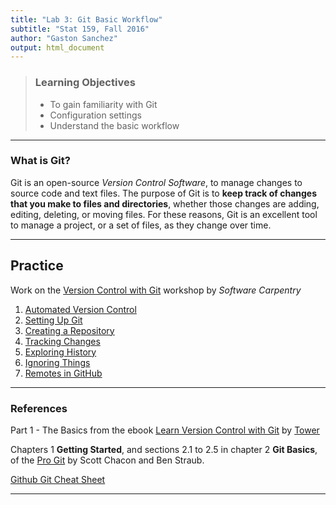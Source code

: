 ```yaml
---
title: "Lab 3: Git Basic Workflow"
subtitle: "Stat 159, Fall 2016"
author: "Gaston Sanchez"
output: html_document
---
```


> ### Learning Objectives
>
> * To gain familiarity with Git
> * Configuration settings
> * Understand the basic workflow

-----

### What is Git?

Git is an open-source _Version Control Software_, to manage changes to source code and text files. 
The purpose of Git is to __keep track of changes that you make to files and directories__, whether those changes are adding, editing, deleting, or moving files. For these reasons, Git is an excellent tool to manage a project, or a set of files, as they change over time.

-----

## Practice

Work on the [Version Control with Git](http://swcarpentry.github.io/git-novice/) 
workshop by _Software Carpentry_

1. [Automated Version Control](http://swcarpentry.github.io/git-novice/01-basics.html)
2. [Setting Up Git](http://swcarpentry.github.io/git-novice/02-setup.html)
3. [Creating a Repository](http://swcarpentry.github.io/git-novice/03-create.html)
4. [Tracking Changes](http://swcarpentry.github.io/git-novice/04-changes.html)
5. [Exploring History](http://swcarpentry.github.io/git-novice/05-history.html)
6. [Ignoring Things](http://swcarpentry.github.io/git-novice/06-ignore.html)
7. [Remotes in GitHub](http://swcarpentry.github.io/git-novice/07-github.html)


-----

### References

Part 1 - The Basics from the ebook [Learn Version Control with Git](https://www.git-tower.com/learn/git/ebook/en/command-line/introduction) by [Tower](https://www.git-tower.com/)

Chapters 1 __Getting Started__, and sections 2.1 to 2.5 in chapter 2 __Git Basics__, of the [Pro Git](https://git-scm.com/book/en/v2) by Scott Chacon and Ben Straub.

[Github Git Cheat Sheet](https://education.github.com/git-cheat-sheet-education.pdf)

-----
